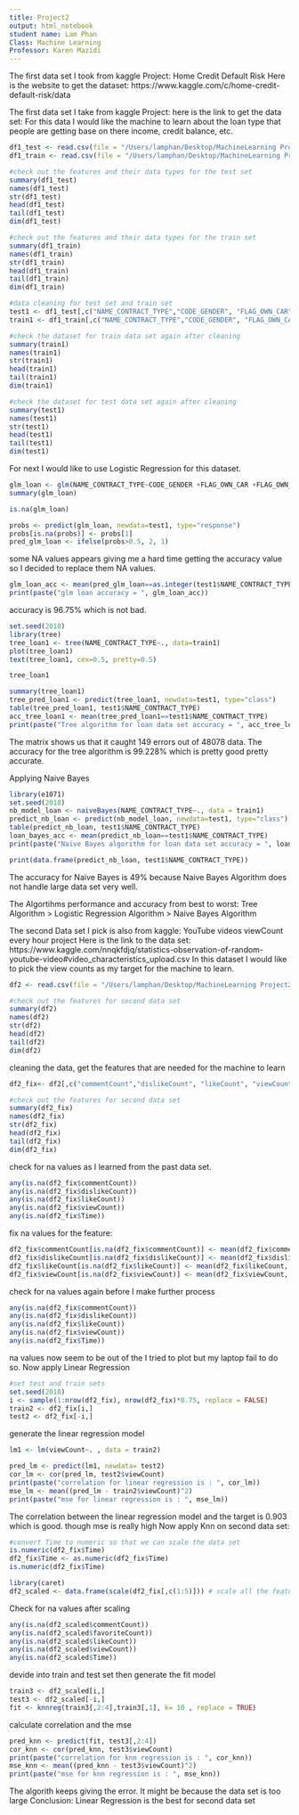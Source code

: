 ```yaml
---
title: Project2
output: html_notebook
student name: Lam Phan
Class: Machine Learning
Professor: Karen Mazidi
---
```


The first data set I took from kaggle
Project: Home Credit Default Risk
Here is the website to get the dataset: https://www.kaggle.com/c/home-credit-default-risk/data



The first data set I take from kaggle
Project: 
here is the link to get the data set:
For this data I would like the machine to learn about the loan type that people are getting base on there income, credit balance, etc. 
```r
df1_test <- read.csv(file = "/Users/lamphan/Desktop/MachineLearning Project2/application_test.csv", header=TRUE, sep=",")
df1_train <- read.csv(file = "/Users/lamphan/Desktop/MachineLearning Project2/application_train.csv", header=TRUE, sep=",")
```

```r
#check out the features and their data types for the test set
summary(df1_test)
names(df1_test)
str(df1_test)
head(df1_test)
tail(df1_test)
dim(df1_test)
```
```r
#check out the features and their data types for the train set
summary(df1_train)
names(df1_train)
str(df1_train)
head(df1_train)
tail(df1_train)
dim(df1_train)
```
```r
#data cleaning for test set and train set
test1 <- df1_test[,c("NAME_CONTRACT_TYPE","CODE_GENDER", "FLAG_OWN_CAR", "FLAG_OWN_REALTY", "AMT_INCOME_TOTAL", "AMT_CREDIT","AMT_ANNUITY", "AMT_GOODS_PRICE", "NAME_INCOME_TYPE", "NAME_EDUCATION_TYPE","DAYS_EMPLOYED")]
train1 <- df1_train[,c("NAME_CONTRACT_TYPE","CODE_GENDER", "FLAG_OWN_CAR", "FLAG_OWN_REALTY", "AMT_INCOME_TOTAL", "AMT_CREDIT","AMT_ANNUITY", "AMT_GOODS_PRICE", "NAME_INCOME_TYPE", "NAME_EDUCATION_TYPE","DAYS_EMPLOYED")]
```

```r
#check the dataset for train data set again after cleaning
summary(train1)
names(train1)
str(train1)
head(train1)
tail(train1)
dim(train1)
```
```r
#check the dataset for test data set again after cleaning
summary(test1)
names(test1)
str(test1)
head(test1)
tail(test1)
dim(test1)
```
For next I would like to use Logistic Regression for this dataset.

```r
glm_loan <- glm(NAME_CONTRACT_TYPE~CODE_GENDER +FLAG_OWN_CAR +FLAG_OWN_REALTY + AMT_INCOME_TOTAL + AMT_CREDIT + AMT_ANNUITY + AMT_GOODS_PRICE , data=train1, family=binomial)
summary(glm_loan)
```
```r
is.na(glm_loan)
```
```r
probs <- predict(glm_loan, newdata=test1, type="response")
probs[is.na(probs)] <- probs[1]
pred_glm_loan <- ifelse(probs>0.5, 2, 1)
```
some NA values appears giving me a hard time getting the accuracy value
so I decided to replace them NA values.
```r
glm_loan_acc <- mean(pred_glm_loan==as.integer(test1$NAME_CONTRACT_TYPE))
print(paste("glm loan accuracy = ", glm_loan_acc))
```
accuracy is 96.75% which is not bad.
```r
set.seed(2018)
library(tree)
tree_loan1 <- tree(NAME_CONTRACT_TYPE~., data=train1)
plot(tree_loan1)
text(tree_loan1, cex=0.5, pretty=0.5)
```
```r
tree_loan1
```
```r
summary(tree_loan1)
tree_pred_loan1 <- predict(tree_loan1, newdata=test1, type="class")
table(tree_pred_loan1, test1$NAME_CONTRACT_TYPE)
acc_tree_loan1 <- mean(tree_pred_loan1==test1$NAME_CONTRACT_TYPE)
print(paste("Tree algorithm for loan data set accuracy = ", acc_tree_loan1))
```
The matrix shows us that it caught 149 errors out of 48078 data.
The accuracy for the tree algorithm is 99.228% which is pretty good pretty accurate. 



Applying Naive Bayes
```r
library(e1071)
set.seed(2018)
nb_model_loan <- naiveBayes(NAME_CONTRACT_TYPE~., data = train1)
predict_nb_loan <- predict(nb_model_loan, newdata=test1, type="class")
table(predict_nb_loan, test1$NAME_CONTRACT_TYPE)
loan_bayes_acc <- mean(predict_nb_loan==test1$NAME_CONTRACT_TYPE)
print(paste("Naive Bayes algorithm for loan data set accuracy = ", loan_bayes_acc))

print(data.frame(predict_nb_loan, test1$NAME_CONTRACT_TYPE))
```
The accuracy for Naive Bayes is 49% because Naive Bayes Algorithm does not handle large data set very well.


The Algortihms performance and accuracy from best to worst:
Tree Algorithm > Logistic Regression Algorithm > Naive Bayes Algorithm

The second Data set I pick is also from kaggle: YouTube videos viewCount every hour project
Here is the link to the data set: https://www.kaggle.com/nnqkfdjq/statistics-observation-of-random-youtube-video#video_characteristics_upload.csv
In this dataset I would like to pick the view counts as my target for the machine to learn. 
```r
df2 <- read.csv(file = "/Users/lamphan/Desktop/MachineLearning Project2/count_observation_upload.csv", header=TRUE, sep=",")
```
```r
#check out the features for second data set 
summary(df2)
names(df2)
str(df2)
head(df2)
tail(df2)
dim(df2)
```
cleaning the data, get the features that are needed for the machine to learn
```r
df2_fix<- df2[,c("commentCount","dislikeCount", "likeCount", "viewCount", "Time")]
```

```r
#check out the features for second data set 
summary(df2_fix)
names(df2_fix)
str(df2_fix)
head(df2_fix)
tail(df2_fix)
dim(df2_fix)
```

check for na values as I learned from the past data set.
```r
any(is.na(df2_fix$commentCount))
any(is.na(df2_fix$dislikeCount))
any(is.na(df2_fix$likeCount))
any(is.na(df2_fix$viewCount))
any(is.na(df2_fix$Time))
```
fix na values for the feature:
```r
df2_fix$commentCount[is.na(df2_fix$commentCount)] <- mean(df2_fix$commentCount, na.rm=TRUE)
df2_fix$dislikeCount[is.na(df2_fix$dislikeCount)] <- mean(df2_fix$dislikeCount, na.rm=TRUE)
df2_fix$likeCount[is.na(df2_fix$likeCount)] <- mean(df2_fix$likeCount, na.rm=TRUE)
df2_fix$viewCount[is.na(df2_fix$viewCount)] <- mean(df2_fix$viewCount, na.rm=TRUE)
```
check for na values again before I make further process
```r
any(is.na(df2_fix$commentCount))
any(is.na(df2_fix$dislikeCount))
any(is.na(df2_fix$likeCount))
any(is.na(df2_fix$viewCount))
any(is.na(df2_fix$Time))
```
na values now seem to be out of the 
I tried to plot but my laptop fail to do so.
Now apply Linear Regression
```r
#set test and train sets
set.seed(2018)
i <- sample(1:nrow(df2_fix), nrow(df2_fix)*0.75, replace = FALSE)
train2 <- df2_fix[i,]
test2 <- df2_fix[-i,]
```
generate the linear regression model
```r
lm1 <- lm(viewCount~. , data = train2)
```
```r
pred_lm <- predict(lm1, newdata= test2)
cor_lm <- cor(pred_lm, test2$viewCount)
print(paste("correlation for linear regression is : ", cor_lm))
mse_lm <- mean((pred_lm - train2$viewCount)^2)
print(paste("mse for linear regression is : ", mse_lm))
```
The correlation between the linear regression model and the target is 0.903 which is good.
though mse is really high
Now apply Knn on second data set:

```r
#convert Time to numeric so that we can scale the data set
is.numeric(df2_fix$Time)
df2_fix$Time <- as.numeric(df2_fix$Time)
is.numeric(df2_fix$Time)

```
```r
library(caret)
df2_scaled <- data.frame(scale(df2_fix[,c(1:5)])) # scale all the features
```
Check for na values after scaling
```r
any(is.na(df2_scaled$commentCount))
any(is.na(df2_scaled$favoriteCount))
any(is.na(df2_scaled$likeCount))
any(is.na(df2_scaled$viewCount))
any(is.na(df2_scaled$Time))
```
devide into train and test set
then generate the fit model
```r
train3 <- df2_scaled[i,]
test3 <- df2_scaled[-i,]
fit <- knnreg(train3[,2:4],train3[,1], k= 10 , replace = TRUE)
```
calculate correlation and the mse
```r
pred_knn <- predict(fit, test3[,2:4])
cor_knn <- cor(pred_knn, test3$viewCount)
print(paste("correlation for knn regression is : ", cor_knn))
mse_knn <- mean((pred_knn - test3$viewCount)^2)
print(paste("mse for knn regression is : ", mse_knn))
```
The algorith keeps giving the error. It might be because the data set is too large
Conclusion: Linear Regression is the best for second data set
